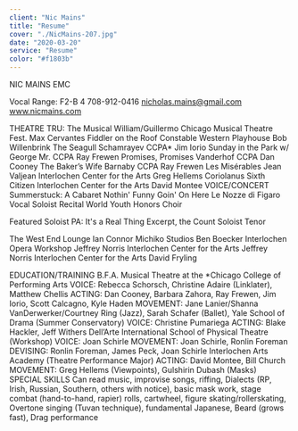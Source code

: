 ```yaml
---
client: "Nic Mains"
title: "Resume"
cover: "./NicMains-207.jpg"
date: "2020-03-20"
service: "Resume"
color: "#f1803b"
---
```


NIC MAINS
EMC

Vocal Range: F2-B 4
708-912-0416
nicholas.mains@gmail.com
www.nicmains.com

THEATRE
TRU: The Musical William/Guillermo Chicago Musical Theatre Fest. Max Cervantes
Fiddler on the Roof Constable Western Playhouse Bob Willenbrink
The Seagull Schamrayev CCPA* Jim Iorio
Sunday in the Park w/ George Mr. CCPA Ray Frewen
Promises, Promises Vanderhof CCPA Dan Cooney
The Baker’s Wife Barnaby CCPA Ray Frewen
Les Misérables Jean Valjean Interlochen Center for the Arts Greg Hellems
Coriolanus Sixth Citizen Interlochen Center for the Arts David Montee
VOICE/CONCERT
Summerstuck: A Cabaret
Nothin' Funny Goin' On Here
Le Nozze di Figaro
Vocal Soloist Recital
World Youth Honors Choir

Featured Soloist
PA: It's a Real Thing
Excerpt, the Count
Soloist
Tenor

The West End Lounge Ian Connor
Michiko Studios Ben Boecker
Interlochen Opera Workshop Jeffrey Norris
Interlochen Center for the Arts Jeffrey Norris
Interlochen Center for the Arts David Fryling

EDUCATION/TRAINING
B.F.A. Musical Theatre at the *Chicago College of Performing Arts
VOICE: Rebecca Schorsch, Christine Adaire (Linklater), Matthew Chellis
ACTING: Dan Cooney, Barbara Zahora, Ray Frewen, Jim Iorio, Scott Calcagno, Kyle Haden
MOVEMENT: Jane Lanier/Shanna VanDerwerker/Courtney Ring (Jazz), Sarah Schafer (Ballet),
Yale School of Drama (Summer Conservatory)
VOICE: Christine Pumariega
ACTING: Blake Hackler, Jeff Withers
Dell’Arte International School of Physical Theatre (Workshop)
VOICE: Joan Schirle
MOVEMENT: Joan Schirle, Ronlin Foreman
DEVISING: Ronlin Foreman, James Peck, Joan Schirle
Interlochen Arts Academy (Theatre Performance Major)
ACTING: David Montee, Bill Church
MOVEMENT: Greg Hellems (Viewpoints), Gulshirin Dubash (Masks)
SPECIAL SKILLS
Can read music, improvise songs, riffing, Dialects (RP, Irish, Russian, Southern, others with notice), basic mask
work, stage combat (hand-to-hand, rapier) rolls, cartwheel, figure skating/rollerskating, Overtone singing (Tuvan
technique), fundamental Japanese, Beard (grows fast), Drag performance
